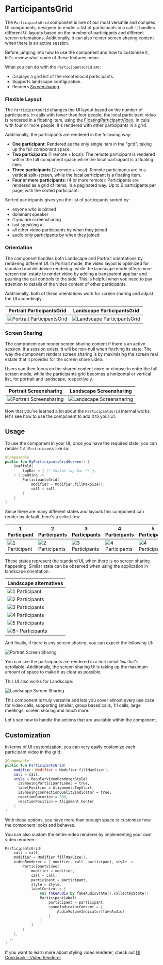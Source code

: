 # ParticipantsGrid

The `ParticipantsGrid` component is one of our most versatile and complex UI components, designed to render a list of participants in a call. It handles different UI layouts based on the number of participants and different screen orientations. Additionally, it can also render screen sharing content when there is an active session.

Before jumping into how to use the component and how to customize it, let's review what some of these features mean.

What you can do with the `ParticipantsGrid` are:

- Displays a grid list of the remote/local participants.
- Supports landscape configuration.
- Renders [Screensharing](../04-call/05-screen-share-content.mdx).

### Flexible Layout

The `ParticipantsGrid` changes the UI layout based on the number of participants. In calls with fewer than four people, the local participant video is rendered in a floating item, using the [FloatingParticipantVideo](03-floating-participant-video.mdx). In calls with four or more people, it's rendered with other participants in a grid.

Additionally, the participants are rendered in the following way:

* **One participant**: Rendered as the only single item in the "grid", taking up the full component space.
* **Two participants** (1 remote + local): The remote participant is rendered within the full component space while the local participant is a floating item.
* **Three participants** (2 remote + local): Remote participants are in a vertical split-screen, while the local participant is a floating item.
* **Four or more participants**: (4 or more remote): Participants are rendered as a grid of items, in a paginated way. Up to 6 participants per page, with the sorted participant.

Sorted participants gives you the list of participants sorted by:

* anyone who is pinned
* dominant speaker
* if you are screensharing
* last speaking at
* all other video participants by when they joined
* audio only participants by when they joined

### Orientation 

The component handles both Landscape and Portrait orientations by rendering different UI. In Portrait mode, the video layout is optimized for standard mobile device rendering, while the landscape mode offers more screen real estate to render video by adding a transparent app bar and pushing the call controls to the side. This is helpful when you need to pay attention to details of the video content of other participants.

Additionally, both of these orientations work for screen sharing and adjust the UI accordingly.

| Portrait ParticipantsGrid | Landscape ParticipantsGrid |
| ------- | ------------------------------------------------------------ |
| ![Portrait ParticipantsGrid](../../assets/compose_single_participant.png) | ![Landscape ParticipantsGrid](../../assets/compose_call_landscape.png) |

### Screen Sharing

The component can render screen sharing content if there's an active session. If a session exists, it will be non-null when fetching its state. The way the component renders screen sharing is by maximizing the screen real estate that it provides for the screen share video.

Users can then focus on the shared content more or choose to enter the full screen mode, while the participants grid becomes a horizontal or vertical list, for portrait and landscape, respectively.

| Portrait Screensharing | Landscape Screensharing |
| ------- | ------------------------------------------------------------ |
| ![Portrait Screensharing](../../assets/compose_screensharing.png) | ![Landscape Screensharing](../../assets/compose_screensharing_landscape.png) |

Now that you've learned a lot about the `ParticipantsGrid` internal works, let's see how to use the component to add it to your UI.

## Usage

To use the component in your UI, once you have the required state, you can render `CallParticipants` like so:

```kotlin
@Composable
public fun MyParticipantsGridScreen() {
    Scaffold(
        topBar = { /* Custom top bar */ },
    ) { padding ->
        ParticipantsGrid(
            modifier = Modifier.fillMaxSize(),
            call = call
        )
    }
}
```

Since there are many different states and layouts this component can render by default, here's a select few.

| 1 Participant                                                | 2 Participants                                               | 3 Participants                                               | 4 Participants                                              | 5 Participants                                              | 6+ Participants                                              |
| ------------------------------------------------------------ | ------------------------------------------------------------ | ------------------------------------------------------------ | ------------------------------------------------------------ | ------------------------------------------------------------ | ------------------------------------------------------------ |
| ![1 Participant](../../assets/compose_single_participant.png) | ![2 Participants](../../assets/portrait-video-two.png) | ![3 Participants](../../assets/portrait-video-three.png) | ![4 Participants](../../assets/portrait-video-four.png) | ![4 Participants](../../assets/portrait-video-five.png) | ![4 Participants](../../assets/portrait-video-six.png) |

These states represent the standard UI, when there is no screen sharing happening. Similar state can be observed when using the application in landscape orientation.

| Landscape alternatives                                       |
| ------------------------------------------------------------ |
| ![1 Participant](../../assets/landscape-video-one.png) |
| ![2 Participants](../../assets/landscape-video-two.png) |
| ![3 Participants](../../assets/landscape-video-three.png) |
| ![4 Participants](../../assets/landscape-video-four.png) |
| ![5 Participants](../../assets/landscape-video-five.png) |
| ![6+ Participants](../../assets/landscape-video-six.png) |

And finally, if there is any screen sharing, you can expect the following UI:

![Portrait Screen Sharing](../../assets/compose_screensharing.png)

You can see the participants are rendered in a horizontal `Row` that's scrollable. Additionally, the screen sharing UI is taking up the maximum amount of space to make it as clear as possible.

This UI also works for Landscape:

![Landscape Screen Sharing](../../assets/compose_screensharing_landscape.png)

This component is truly versatile and lets you cover almost every use case for video calls, supporting smaller, group based calls, 1:1 calls, large meetings, screen sharing and much more.

Let's see how to handle the actions that are available within the component.

## Customization

In terms of UI customization, you can very easily customize each participant video in the grid:

```kotlin
@Composable
public fun ParticipantsGrid(
    modifier: Modifier = Modifier.fillMaxSize(),
    call = call,
    style = RegularVideoRendererStyle(
      isShowingParticipantLabel = true,
      labelPosition = Alignment.TopStart,
      isShowingConnectionQualityIndicator = true,
      reactionDuration = 500,
      reactionPosition = Alignment.Center
    )
)
```

With these options, you have more than enough space to customize how the component looks and behaves.

You can also custom the entire video renderer by implementing your own video renderer:

```kotlin
ParticipantsGrid(
    call = call,
    modifier = Modifier.fillMaxSize(),
    videoRenderer = { modifier, call, participant, style ->
        ParticipantVideo(
            modifier = modifier,
            call = call,
            participant = participant,
            style = style,
            labelContent = {
                val fakeAudio by fakeAudioState().collectAsState()
                ParticipantLabel(
                    participant = participant,
                    soundIndicatorContent = {
                        AudioVolumeIndicator(fakeAudio)
                    }
                )
            }
        )
    },
  ..
)
```

If you want to learn more about styling video renderer, check out [UI Cookbook - Video Renderer](../../05-ui-cookbook/04-video-renderer.mdx)